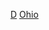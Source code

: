 {{United States topic|prefix=:Category:各年代}}
{{Commons category|Ohio by decade}}

[[Category:俄亥俄州各時期歷史|D]]
[[Category:各年代美国各州|Ohio]]